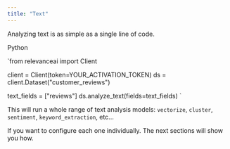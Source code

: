 ```yaml
---
title: "Text"
---
```


Analyzing text is as simple as a single line of code.

Python

`from relevanceai import Client

client = Client(token=YOUR_ACTIVATION_TOKEN)
ds = client.Dataset("customer_reviews")

text_fields = ["reviews"]
ds.analyze_text(fields=text_fields)
`

This will run a whole range of text analysis models: `vectorize`, `cluster`, `sentiment`, `keyword_extraction`, etc...

If you want to configure each one individually. The next sections will show you how.